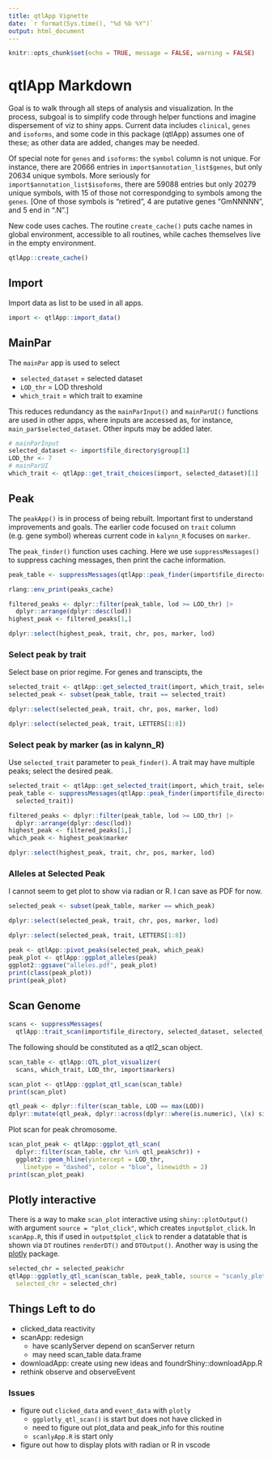 ```yaml
---
title: qtlApp Vignette
date: `r format(Sys.time(), "%d %b %Y")`
output: html_document
---
```


```r
knitr::opts_chunk$set(echo = TRUE, message = FALSE, warning = FALSE)
```

# qtlApp Markdown

Goal is to walk through all steps of analysis and visualization.
In the process, subgoal is to simplify code through helper functions
and imagine dispersement of viz to shiny apps.
Current data includes `clinical`, `genes` and `isoforms`,
and some code in this package (qtlApp) assumes one of these;
as other data are added, changes may be needed.

Of special note for `genes` and `isoforms`:
the `symbol` column is not unique.
For instance, there are 20666 entries in
`import$annotation_list$genes`, but only 20634 unique symbols.
More seriously for
`import$annotation_list$isoforms`, there are 59088 entries
but only 20279 unique symbols, with 15 of those not correspondging
to symbols among the `genes`.
[One of those symbols is "retired",
4 are putative genes "GmNNNNN",
and 5 end in ".N".]

New code uses caches.
The routine `create_cache()` puts cache names in global environment,
accessible to all routines,
while caches themselves live in the empty environment.

```r
qtlApp::create_cache()
```

## Import

Import data as list to be used in all apps.

```r
import <- qtlApp::import_data()
```

## MainPar

The `mainPar` app is used to select

- `selected_dataset` = selected dataset
- `LOD_thr` = LOD threshold
- `which_trait` = which trait to examine

This reduces redundancy as the `mainParInput()` and `mainParUI()` functions
are used in other apps,
where inputs are accessed as, for instance, `main_par$selected_dataset`.
Other inputs may be added later.

```r
# mainParInput
selected_dataset <- import$file_directory$group[1]
LOD_thr <- 7
# mainParUI
which_trait <- qtlApp::get_trait_choices(import, selected_dataset)[1]
```

## Peak

The `peakApp()` is in process of being rebuilt.
Important first to understand improvements and goals.
The earlier code focused on `trait` column (e.g. gene symbol)
whereas current code in `kalynn_R` focuses on `marker`.

The `peak_finder()` function uses caching.
Here we use `suppressMessages()` to suppress caching messages,
then print the cache information.

```r
peak_table <- suppressMessages(qtlApp::peak_finder(import$file_directory, selected_dataset))
```

```r
rlang::env_print(peaks_cache)
```

```r
filtered_peaks <- dplyr::filter(peak_table, lod >= LOD_thr) |>
  dplyr::arrange(dplyr::desc(lod))
highest_peak <- filtered_peaks[1,]
```

```r
dplyr::select(highest_peak, trait, chr, pos, marker, lod)
```

### Select peak by trait

Select base on prior regime.
For genes and transcipts, the 

```r
selected_trait <- qtlApp::get_selected_trait(import, which_trait, selected_dataset)
selected_peak <- subset(peak_table, trait == selected_trait)
```

```r
dplyr::select(selected_peak, trait, chr, pos, marker, lod)
```

```r
dplyr::select(selected_peak, trait, LETTERS[1:8])
```

### Select peak by marker (as in kalynn_R)

Use `selected_trait` parameter to `peak_finder()`.
A trait may have multiple peaks;
select the desired peak.

```r
selected_trait <- qtlApp::get_selected_trait(import, which_trait, selected_dataset)
peak_table <- suppressMessages(qtlApp::peak_finder(import$file_directory, selected_dataset,
  selected_trait))
```

```r
filtered_peaks <- dplyr::filter(peak_table, lod >= LOD_thr) |>
  dplyr::arrange(dplyr::desc(lod))
highest_peak <- filtered_peaks[1,]
which_peak <- highest_peak$marker
```

```r
dplyr::select(highest_peak, trait, chr, pos, marker, lod)
```

### Alleles at Selected Peak

I cannot seem to get plot to show via radian or R.
I can save as PDF for now.

```r
selected_peak <- subset(peak_table, marker == which_peak)
```

```r
dplyr::select(selected_peak, trait, chr, pos, marker, lod)
```

```r
dplyr::select(selected_peak, trait, LETTERS[1:8])
```

```r
peak <- qtlApp::pivot_peaks(selected_peak, which_peak)
peak_plot <- qtlApp::ggplot_alleles(peak)
ggplot2::ggsave("alleles.pdf", peak_plot)
print(class(peak_plot))
print(peak_plot)
```

## Scan Genome

```r
scans <- suppressMessages(
  qtlApp::trait_scan(import$file_directory, selected_dataset, selected_trait))
```

The following should be constituted as a qtl2_scan object.

```r
scan_table <- qtlApp::QTL_plot_visualizer(
  scans, which_trait, LOD_thr, import$markers)
```

```r
scan_plot <- qtlApp::ggplot_qtl_scan(scan_table)
print(scan_plot)
```

```r
qtl_peak <- dplyr::filter(scan_table, LOD == max(LOD))
dplyr::mutate(qtl_peak, dplyr::across(dplyr::where(is.numeric), \(x) signif(x, 4)))
```

Plot scan for peak chromosome.

```r
scan_plot_peak <- qtlApp::ggplot_qtl_scan(
  dplyr::filter(scan_table, chr %in% qtl_peak$chr)) +
  ggplot2::geom_hline(yintercept = LOD_thr,
    linetype = "dashed", color = "blue", linewidth = 2)
print(scan_plot_peak)
```

## Plotly interactive

There is a way to make `scan_plot` interactive using `shiny::plotOutput()` with
argument `source = "plot_click"`, which creates `input$plot_click`.
In `scanApp.R`, this if used in `output$plot_click` to render a datatable that
is shown via `DT` routines `renderDT()` and `DTOutput()`.
Another way is using the
[plotly](https://plotly.com/r/) package.

```r
selected_chr = selected_peak$chr
qtlApp::ggplotly_qtl_scan(scan_table, peak_table, source = "scanly_plot",
  selected_chr = selected_chr)
```

## Things Left to do

- clicked_data reactivity
- scanApp: redesign
  - have scanlyServer depend on scanServer return
  - may need scan_table data.frame
- downloadApp: create using new ideas and foundrShiny::downloadApp.R
- rethink observe and observeEvent
  
### Issues

- figure out `clicked_data` and `event_data` with `plotly`
  - `ggplotly_qtl_scan()` is start but does not have clicked in
  - need to figure out plot_data and peak_info for this routine
  - `scanlyApp.R` is start only
- figure out how to display plots with radian or R in vscode

